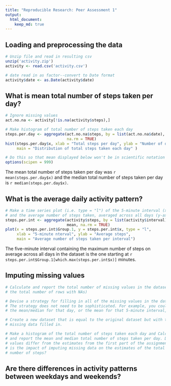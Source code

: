 ```yaml
---
title: "Reproducible Research: Peer Assessment 1"
output: 
  html_document:
    keep_md: true
---
```



## Loading and preprocessing the data
```r
# Unzip file and read in resulting csv
unzip('activity.zip')
activity <- read.csv('activity.csv')

# date read in as factor--convert to Date format
activity$date <- as.Date(activity$date)
```


## What is mean total number of steps taken per day?
```r
# Ignore missing values
act.no.na <- activity[!is.na(activity$steps),]

# Make histogram of total number of steps taken each day
steps.per.day <- aggregate(act.no.na$steps, by = list(act.no.na$date), sum, 
                           na.rm = TRUE)
hist(steps.per.day$x, xlab = "Total steps per day", ylab = "Number of days", 
     main = "Distribution of total steps taken each day" )

# Do this so that mean displayed below won't be in scientific notation
options(scipen = 999)
```

The mean total number of steps taken per day was `r mean(steps.per.day$x)` and the median total number of steps taken per day is `r median(steps.per.day$x)`.

## What is the average daily activity pattern?

```r
# Make a time series plot (i.e. type = "l") of the 5-minute interval (x-axis) 
# and the average number of steps taken, averaged across all days (y-axis)
steps.per.int <- aggregate(activity$steps, by = list(activity$interval),
                           mean, na.rm = TRUE)
plot(x = steps.per.int$Group.1, y = steps.per.int$x, type = "l",
     xlab = "5-minute nterval", ylab = "Average steps",
     main = "Average number of steps taken per interval")
```

The five-minute interval containing the maximum number of steps on average across all days in the dataset is the one starting at `r steps.per.int$Group.1[which.max(steps.per.int$x)]` minutes.

## Imputing missing values
```r
# Calculate and report the total number of missing values in the dataset (i.e. 
# the total number of rows with NAs)

# Devise a strategy for filling in all of the missing values in the dataset. 
# The strategy does not need to be sophisticated. For example, you could use 
# the mean/median for that day, or the mean for that 5-minute interval, etc.

# Create a new dataset that is equal to the original dataset but with the 
# missing data filled in.

# Make a histogram of the total number of steps taken each day and Calculate 
# and report the mean and median total number of steps taken per day. Do these 
# values differ from the estimates from the first part of the assignment? What 
# is the impact of imputing missing data on the estimates of the total daily 
# number of steps?
```


## Are there differences in activity patterns between weekdays and weekends?
